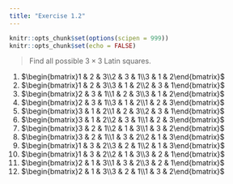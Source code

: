 ```yaml
---
title: "Exercise 1.2"
---
```


```r
knitr::opts_chunk$set(options(scipen = 999))
knitr::opts_chunk$set(echo = FALSE)
```

> Find all possible $3 \times 3$ Latin squares.

1. $\begin{bmatrix}1 & 2 & 3\\2 & 3 & 1\\3 & 1 & 2\end{bmatrix}$
1. $\begin{bmatrix}1 & 2 & 3\\3 & 1 & 2\\2 & 3 & 1\end{bmatrix}$
1. $\begin{bmatrix}2 & 3 & 1\\1 & 2 & 3\\3 & 1 & 2\end{bmatrix}$
1. $\begin{bmatrix}2 & 3 & 1\\3 & 1 & 2\\1 & 2 & 3\end{bmatrix}$
1. $\begin{bmatrix}3 & 1 & 2\\1 & 2 & 3\\2 & 3 & 1\end{bmatrix}$
1. $\begin{bmatrix}3 & 1 & 2\\2 & 3 & 1\\1 & 2 & 3\end{bmatrix}$
1. $\begin{bmatrix}3 & 2 & 1\\2 & 1 & 3\\1 & 3 & 2\end{bmatrix}$
1. $\begin{bmatrix}3 & 2 & 1\\1 & 3 & 2\\2 & 1 & 3\end{bmatrix}$
1. $\begin{bmatrix}1 & 3 & 2\\3 & 2 & 1\\2 & 1 & 3\end{bmatrix}$
1. $\begin{bmatrix}1 & 3 & 2\\2 & 1 & 3\\3 & 2 & 1\end{bmatrix}$
1. $\begin{bmatrix}2 & 1 & 3\\1 & 3 & 2\\3 & 2 & 1\end{bmatrix}$
1. $\begin{bmatrix}2 & 1 & 3\\3 & 2 & 1\\1 & 3 & 2\end{bmatrix}$